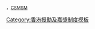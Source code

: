 <span style="font-size:smaller">，[[榮譽獎章|CSMSM]]</span><noinclude>
[[Category:香港授勳及嘉獎制度模板]]
</noinclude>